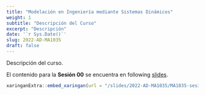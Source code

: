 ```yaml
---
title: "Modelación en Ingeniería mediante Sistemas Dinámicos"
weight: 1
subtitle: "Descripción del Curso"
excerpt: "Descripción"
date: '`r Sys.Date()`'
slug: 2022-AD-MA1035
draft: false
---
```


Descripción del curso.

El contenido para la **Sesión 00** se encuentra en following [slides](/slides/2022-AD-MA1035/MA1035-sesion-00).

```r
xaringanExtra::embed_xaringan(url = "/slides/2022-AD-MA1035/MA1035-sesion-00", ratio = "4:3")
```